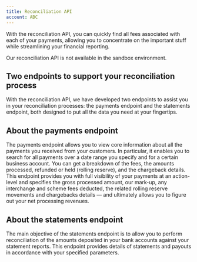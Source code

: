 ```yaml
---
title: Reconciliation API
account: ABC
---
```


With the reconciliation API, you can quickly find all fees associated with each of your payments, allowing you to concentrate on the important stuff while streamlining your financial reporting.

Our reconciliation API is not available in the sandbox environment.

Two endpoints to support your reconciliation process
----------------------------------------------------

With the reconciliation API, we have developed two endpoints to assist you in your reconciliation processes: the payments endpoint and the statements endpoint, both designed to put all the data you need at your fingertips.

About the payments endpoint
---------------------------

The payments endpoint allows you to view core information about all the payments you received from your customers. In particular, it enables you to search for all payments over a date range you specify and for a certain business account. You can get a breakdown of the fees, the amounts processed, refunded or held (rolling reserve), and the chargeback details. This endpoint provides you with full visibility of your payments at an action-level and specifies the gross processed amount, our mark-up, any interchange and scheme fees deducted, the related rolling reserve movements and chargebacks details — and ultimately allows you to figure out your net processing revenues.

About the statements endpoint
-----------------------------

The main objective of the statements endpoint is to allow you to perform reconciliation of the amounts deposited in your bank accounts against your statement reports. This endpoint provides details of statements and payouts in accordance with your specified parameters. 





